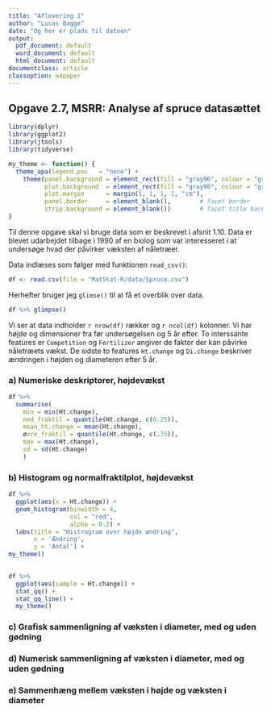 ```yaml
---
title: "Aflevering 1"
author: "Lucas Bagge"
date: "Og her er plads til datoen"
output:
  pdf_document: default
  word_document: default
  html_document: default
documentclass: article
classoption: a4paper
---
```


## Opgave 2.7, MSRR: Analyse af spruce datasættet


```r
library(dplyr)
library(ggplot2)
library(jtools)
library(tidyverse)
```

```r
my_theme <- function() {
  theme_apa(legend.pos   = "none") +
    theme(panel.background = element_rect(fill = "gray96", colour = "gray96"),
          plot.background  = element_rect(fill = "gray96", colour = "gray96"),
          plot.margin      = margin(1, 1, 1, 1, "cm"),
          panel.border     = element_blank(),        # facet border
          strip.background = element_blank())        # facet title background
}

```

<!-- Beskriv gerne ganske kort datasættet. Var det et eksperiment? Hvad undersøges? -->

<!-- Angiv så den kode som du bruger til at indlæse data, indenfor en R code chunk -->

Til denne opgave skal vi bruge data som er beskrevet i afsnit 1.10.
Data er blevet udarbejdet tilbage i 1990 af en biolog som var interesseret i
at undersøge hvad der påvirker væksten af nåletræer. 

Data indlæses som følger med funktionen `read_csv()`:

```r
df <- read.csv(file = "MatStat-R/data/Spruce.csv")
```

Herhefter bruger jeg `glimse()` til at få et overblik over data.

```r
df %>% glimpse()
```

Vi ser at data indholder `r nrow(df)` rækker og `r ncol(df)` kolonner. Vi har
højde og dimensioner fra før undersøgelsen og 5 år efter. To interssante
features er `Competition` og `Fertilizer` angiver de faktor der kan 
påvirke nåletræets vækst. De sidste to features `Ht.change` og `Di.change` 
beskriver ændringen i højden og diameteren efter 5 år. 



### a) Numeriske deskriptorer, højdevækst

<!-- 
Compute the numeric summaries for the height changes (Ht.change) of the seedlings.
Uddybende:
Beregn de numeriske deskriptorer (summary statistics), og beregn også standardafvigelsen. 
Kan man formode noget om formen af fordelingen ved at betragte deskriptorerne - er den symmetrisk eller skæv?  
-->

```r
df %>%
  summarise(
    min = min(Ht.change),
    ned_fraktil = quantile(Ht.change, c(0.25)),
    mean_ht.change = mean(Ht.change),
    øvre_fraktil = quantile(Ht.change, c(.75)),
    max = max(Ht.change),
    sd = sd(Ht.change)
    ) 
```



### b) Histogram og normalfraktilplot, højdevækst

<!-- 
Create a histogram and normal quantile plot for the height changes of the seedlings. Is the distribution approximately normal?
Husk at besvare spørgsmålet i opgaven: er fordelingen tilnærmelsesvis normal? Hvad mener du? 
-->

```r
df %>% 
  ggplot(aes(x = Ht.change)) +
  geom_histogram(binwidth = 4,
                 col = "red",
                 alpha = 0.2) +
  labs(title = "Histrogram over højde ændring",
       x = 'Ændring',
       y = 'Antal') +
my_theme() 
  
```

```r
df %>% 
  ggplot(aes(sample = Ht.change)) +
  stat_qq() +
  stat_qq_line() +
  my_theme()
```



### c) Grafisk sammenligning af væksten i diameter, med og uden gødning 

<!-- 
Create a boxplot to compare the distribution of the change in diameters of the seedlings (Di.change) grouped by whether or not they were in fertilized plots.
Uddyb:
Kommenter lidt på resultaterne. Påvirker gødning væksten? Har fordelingerne i de to grupper den samme form? 
-->


### d) Numerisk sammenligning af væksten i diameter, med og uden gødning 

<!-- 
Use the tapply command to find the numeric summaries of the diameter changes for the two levels.
Uddyb:
Kommer du til de samme konklusioner som i c)? 
-->

### e) Sammenhæng mellem væksten i højde og væksten i diameter

<!-- 
Create a scatter plot of the height changes against the diameter changes, and describe the relationship.
Husk gerne at kommentere på sammenhæng mellem vækst i diameter og vækst i højde. -->
